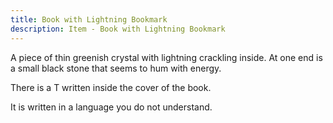 ```yaml
---
title: Book with Lightning Bookmark
description: Item - Book with Lightning Bookmark
---
```

A piece of thin greenish crystal with lightning crackling inside. At one end is a small black stone that seems to hum with energy.

There is a T written inside the cover of the book.

It is written in a language you do not understand.
